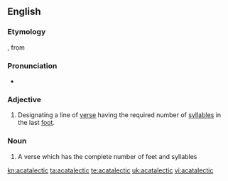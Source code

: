 ==English==

===Etymology===
{{etyl|LL.|en}} {{term|acatalecticus|acatalēcticus|lang=la}}, from {{etyl|grc|en}} {{term|akatalēktikos|ακατάληκτος|leaving off|lang=grc}}

===Pronunciation===
* {{a|US}} {{IPA|/ˌeɪ.ˌkæt.ə.ˈlɛk.tɪk/}}

===Adjective===
{{head|en|adjective}}

# {{context|poetry|prosody|lang=en}} Designating a line of [[verse]] having the required number of [[syllables]] in the last [[foot]].

===Noun===
{{en-noun}}

# {{context|poetry|prosody|lang=en}} A verse which has the complete number of feet and syllables

[[kn:acatalectic]]
[[ta:acatalectic]]
[[te:acatalectic]]
[[uk:acatalectic]]
[[vi:acatalectic]]